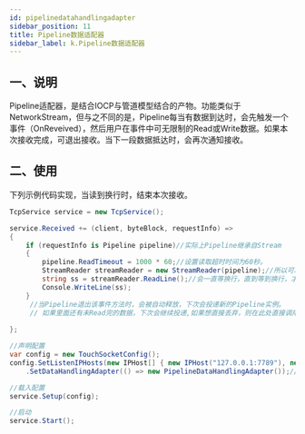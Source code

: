 ```yaml
---
id: pipelinedatahandlingadapter
sidebar_position: 11
title: Pipeline数据适配器
sidebar_label: k.Pipeline数据适配器
---
```



## 一、说明

Pipeline适配器，是结合IOCP与管道模型结合的产物。功能类似于NetworkStream，但与之不同的是，Pipeline每当有数据到达时，会先触发一个事件（OnReveived），然后用户在事件中可无限制的Read或Write数据。如果本次接收完成，可退出接收。当下一段数据抵达时，会再次通知接收。



## 二、使用

下列示例代码实现，当读到换行时，结束本次接收。

```csharp
TcpService service = new TcpService();

service.Received += (client, byteBlock, requestInfo) =>
{
    if (requestInfo is Pipeline pipeline)//实际上Pipeline继承自Stream
    {
        pipeline.ReadTimeout = 1000 * 60;//设置读取超时时间为60秒。
        StreamReader streamReader = new StreamReader(pipeline);//所以可以直接用StreamReader构造
        string ss = streamReader.ReadLine();//会一直等换行，直到等到换行，才继续向下执行
        Console.WriteLine(ss);
    }
     //当Pipeline退出该事件方法时，会被自动释放，下次会投递新的Pipeline实例。
     // 如果里面还有未Read完的数据，下次会继续投递,如果想直接丢弃，则在此处直接调用Disopose即可。
     
};

//声明配置
var config = new TouchSocketConfig();
config.SetListenIPHosts(new IPHost[] { new IPHost("127.0.0.1:7789"), new IPHost(7790) })//同时监听两个地址
    .SetDataHandlingAdapter(() => new PipelineDataHandlingAdapter());//配置适配器为Pipeline

//载入配置
service.Setup(config);

//启动
service.Start();

```
